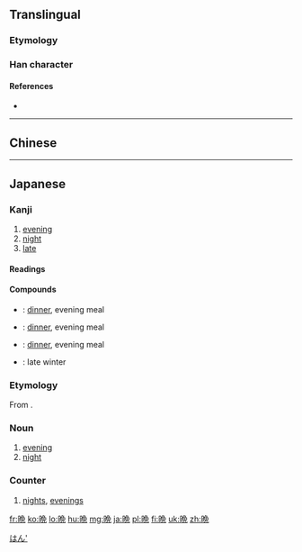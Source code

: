 {{also|晚}}
==Translingual==

===Etymology===
{{Han compound|日|免|ls=ic}}

===Han character===
{{Han char|rn=72|rad=日|as=08|sn=12|four=|canj=日弓日山 (ANAU), XX日弓日 (XXANA)|ids=⿰[[日]][[免]]}}

====References====
* {{Han ref|kx=0497.311|dkj=14030|dj=0861.210|hdz=21514.040|uh=6669|ud=26217}}

----

==Chinese==
{{zh-see|晚|v}}

----

==Japanese==
{{ja-forms|晩|[[晚]]|[[晚]]}}

===Kanji===
{{ja-kanji|grade=6|rs=日08}}

# [[evening]]
# [[night]]
# [[late]]

====Readings====
{{ja-readings
|goon=[[もん]] (mon)
|kanon=[[ばん]] (ban)
|kun=[[くれ]] (kure), [[おそい|おそ-い]] ([[晚い|晚-い]], oso-i)
}}

====Compounds====
{{der-top}}
* {{l|ja|晩ごはん|tr=ばんごはん, ''bangohan''}}: [[dinner]], evening meal
* {{l|ja|晩食|tr=ばんしょく, ''banshoku''}}: [[dinner]], evening meal
* {{l|ja|晩飯|tr=ばんめし, ''banmeshi''}}: [[dinner]], evening meal
* {{l|ja|晩冬|tr=ばんとう, ''bantō''}}: late winter
{{der-bottom}}

===Etymology===
From {{etyl|zhx|ja|sort=はん'}} {{term|sc=Hani|晩}}.

===Noun===
{{ja-noun|ばん|kyu=晚}}

# [[evening]]
# [[night]]
#: {{ja-usex|'''晩'''の内に雪が降りました。|'''ばん''' の うち に ゆき が ふりました。|Snow fell during the '''night'''.}}

===Counter===
{{ja-pos|ばん|counter}}

# [[night]]s, [[evening]]s

[[Category:1000 Japanese basic words|はん']]

[[fr:晩]]
[[ko:晩]]
[[lo:晩]]
[[hu:晩]]
[[mg:晩]]
[[ja:晩]]
[[pl:晩]]
[[fi:晩]]
[[uk:晩]]
[[zh:晩]]